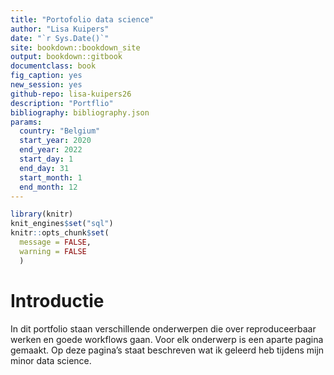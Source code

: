 ```yaml
--- 
title: "Portofolio data science"
author: "Lisa Kuipers"
date: "`r Sys.Date()`"
site: bookdown::bookdown_site
output: bookdown::gitbook
documentclass: book
fig_caption: yes
new_session: yes
github-repo: lisa-kuipers26
description: "Portflio"
bibliography: bibliography.json
params:
  country: "Belgium"
  start_year: 2020
  end_year: 2022
  start_day: 1
  end_day: 31
  start_month: 1
  end_month: 12
---
```


```r
library(knitr)
knit_engines$set("sql")
knitr::opts_chunk$set(
  message = FALSE,
  warning = FALSE
  )
```

# Introductie

In dit portfolio staan verschillende onderwerpen die over reproduceerbaar werken en goede workflows gaan. Voor elk onderwerp is een aparte pagina gemaakt. Op deze pagina's staat beschreven wat ik geleerd heb tijdens mijn minor data science.
